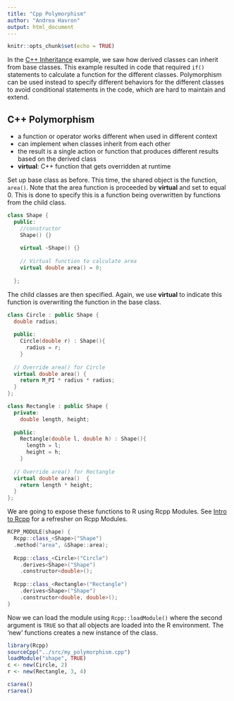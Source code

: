 ```yaml
---
title: "Cpp Polymorphism"
author: "Andrea Havron"
output: html_document
---
```


```r
knitr::opts_chunk$set(echo = TRUE)
```

In the [C++ Inheritance](https://noaa-fims.github.io/FIMS_training/articles/CppInheritance.html) example, we saw how derived classes can inherit from base classes. This example resulted in code that required `if()` statements to calculate a function for the different classes. Polymorphism can be used instead to specify different behaviors for the different classes to avoid conditional statements in the code, which are hard to maintain and extend. 

## C++ Polymorphism

 - a function or operator works different when used in different context
 - can implement when classes inherit from each other
 - the result is a single action or function that produces different results based on the derived class
 - **virtual**: C++ function that gets overridden at runtime
 
Set up base class as before. This time, the shared object is the function, `area()`. Note that the area function is proceeded by **virtual** and set to equal 0. This is done to specify this is a function being overwritten by functions from the child class.
```cpp
class Shape {
  public:
    //constructor
    Shape() {}
    
    virtual ~Shape() {}
    
    // Virtual function to calculate area
    virtual double area() = 0;
    
  };
```

The child classes are then specified. Again, we use **virtual** to indicate this function is overwriting the function in the base class.
```cpp
class Circle : public Shape {
  double radius;
  
  public:
    Circle(double r) : Shape(){
      radius = r;
    }
  
  // Override area() for Circle
  virtual double area() {
    return M_PI * radius * radius;
  }
};

class Rectangle : public Shape {
  private:
    double length, height;
  
  public:
    Rectangle(double l, double h) : Shape(){
      length = l;
      height = h;
    }
  
  // Override area() for Rectangle
  virtual double area()  {
    return length * height;
  }
};
```
We are going to expose these functions to R using Rcpp Modules. See [Intro to Rcpp](https://noaa-fims.github.io/FIMS_training/articles/IntroRcpp.html#rcpp-modules) for a refresher on Rcpp Modules.

```cpp
RCPP_MODULE(shape) {
  Rcpp::class_<Shape>("Shape")
  .method("area", &Shape::area);
  
  Rcpp::class_<Circle>("Circle")
    .derives<Shape>("Shape")
    .constructor<double>();
  
  Rcpp::class_<Rectangle>("Rectangle")
    .derives<Shape>("Shape")
    .constructor<double, double>();
}
```

Now we can load the module using `Rcpp::loadModule()` where the second argument is `TRUE` so that all objects are loaded into the R environment. The 'new' functions creates a new instance of the class.

```r
library(Rcpp)
sourceCpp("../src/my_polymorphism.cpp")
loadModule("shape", TRUE)
c <- new(Circle, 2)
r <- new(Rectangle, 3, 4)

c$area()
r$area()
```

